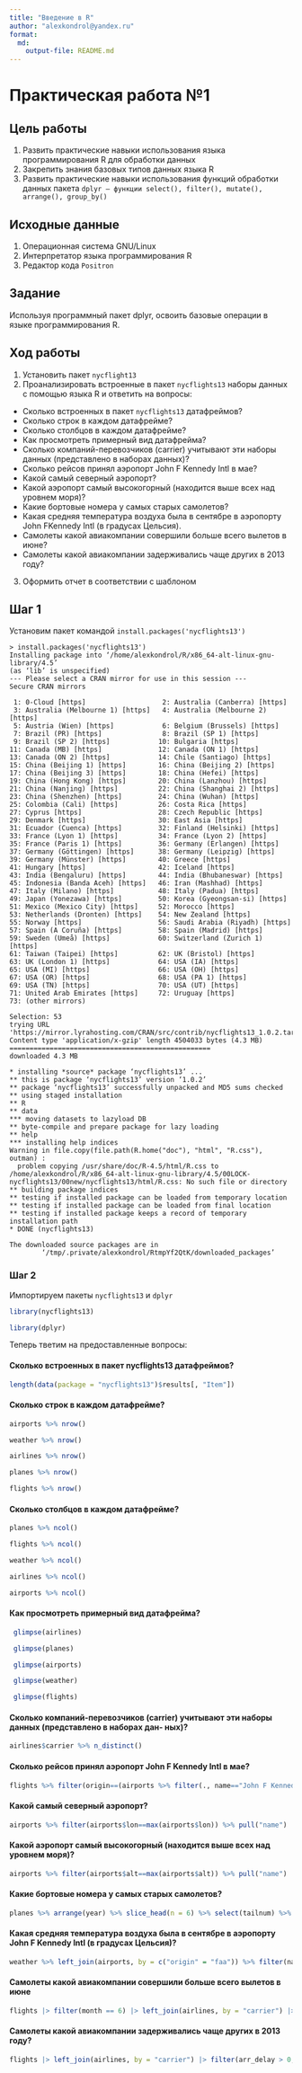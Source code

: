```yaml
---
title: "Введение в R"
author: "alexkondrol@yandex.ru"
format: 
  md:
    output-file: README.md
---
```


# Практическая работа №1

## Цель работы

1. Развить практические навыки использования языка программирования R для обработки данных
2. Закрепить знания базовых типов данных языка R
3. Развить практические навыки использования функций обработки данных пакета `dplyr – функции select(), filter(), mutate(), arrange(), group_by()`

## Исходные данные

1. Операционная система GNU/Linux
2. Интерпретатор языка программирования R
3. Редактор кода `Positron`

## Задание

Используя программный пакет dplyr, освоить базовые операции в языке программирования R.

## Ход работы

1. Установить пакет `nycflight13`
2. Проанализировать встроенные в пакет `nycflights13` наборы данных с помощью языка R и ответить на вопросы:
  * Сколько встроенных в пакет `nycflights13` датафреймов?
  * Сколько строк в каждом датафрейме?
  * Сколько столбцов в каждом датафрейме?
  * Как просмотреть примерный вид датафрейма?
  * Сколько компаний-перевозчиков (carrier) учитывают эти наборы данных (представлено в наборах данных)?
  * Сколько рейсов принял аэропорт John F Kennedy Intl в мае?
  * Какой самый северный аэропорт?
  * Какой аэропорт самый высокогорный (находится выше всех над уровнем моря)?
  * Какие бортовые номера у самых старых самолетов?
  * Какая средняя температура воздуха была в сентябре в аэропорту John FKennedy Intl (в градусах Цельсия).
  * Самолеты какой авиакомпании совершили больше всего вылетов в июне?
  * Самолеты какой авиакомпании задерживались чаще других в 2013 году?
3. Оформить отчет в соответствии с шаблоном

## Шаг 1

Установим пакет командой `install.packages('nycflights13')`

```
> install.packages('nycflights13')
Installing package into ‘/home/alexkondrol/R/x86_64-alt-linux-gnu-library/4.5’
(as ‘lib’ is unspecified)
--- Please select a CRAN mirror for use in this session ---
Secure CRAN mirrors 

 1: 0-Cloud [https]                   2: Australia (Canberra) [https]   
 3: Australia (Melbourne 1) [https]   4: Australia (Melbourne 2) [https]
 5: Austria (Wien) [https]            6: Belgium (Brussels) [https]     
 7: Brazil (PR) [https]               8: Brazil (SP 1) [https]          
 9: Brazil (SP 2) [https]            10: Bulgaria [https]               
11: Canada (MB) [https]              12: Canada (ON 1) [https]          
13: Canada (ON 2) [https]            14: Chile (Santiago) [https]       
15: China (Beijing 1) [https]        16: China (Beijing 2) [https]      
17: China (Beijing 3) [https]        18: China (Hefei) [https]          
19: China (Hong Kong) [https]        20: China (Lanzhou) [https]        
21: China (Nanjing) [https]          22: China (Shanghai 2) [https]     
23: China (Shenzhen) [https]         24: China (Wuhan) [https]          
25: Colombia (Cali) [https]          26: Costa Rica [https]             
27: Cyprus [https]                   28: Czech Republic [https]         
29: Denmark [https]                  30: East Asia [https]              
31: Ecuador (Cuenca) [https]         32: Finland (Helsinki) [https]     
33: France (Lyon 1) [https]          34: France (Lyon 2) [https]        
35: France (Paris 1) [https]         36: Germany (Erlangen) [https]     
37: Germany (Göttingen) [https]      38: Germany (Leipzig) [https]      
39: Germany (Münster) [https]        40: Greece [https]                 
41: Hungary [https]                  42: Iceland [https]                
43: India (Bengaluru) [https]        44: India (Bhubaneswar) [https]    
45: Indonesia (Banda Aceh) [https]   46: Iran (Mashhad) [https]         
47: Italy (Milano) [https]           48: Italy (Padua) [https]          
49: Japan (Yonezawa) [https]         50: Korea (Gyeongsan-si) [https]   
51: Mexico (Mexico City) [https]     52: Morocco [https]                
53: Netherlands (Dronten) [https]    54: New Zealand [https]            
55: Norway [https]                   56: Saudi Arabia (Riyadh) [https]  
57: Spain (A Coruña) [https]         58: Spain (Madrid) [https]         
59: Sweden (Umeå) [https]            60: Switzerland (Zurich 1) [https] 
61: Taiwan (Taipei) [https]          62: UK (Bristol) [https]           
63: UK (London 1) [https]            64: USA (IA) [https]               
65: USA (MI) [https]                 66: USA (OH) [https]               
67: USA (OR) [https]                 68: USA (PA 1) [https]             
69: USA (TN) [https]                 70: USA (UT) [https]               
71: United Arab Emirates [https]     72: Uruguay [https]                
73: (other mirrors)                  

Selection: 53
trying URL 'https://mirror.lyrahosting.com/CRAN/src/contrib/nycflights13_1.0.2.tar.gz'
Content type 'application/x-gzip' length 4504033 bytes (4.3 MB)
==================================================
downloaded 4.3 MB

* installing *source* package ‘nycflights13’ ...
** this is package ‘nycflights13’ version ‘1.0.2’
** package ‘nycflights13’ successfully unpacked and MD5 sums checked
** using staged installation
** R
** data
*** moving datasets to lazyload DB
** byte-compile and prepare package for lazy loading
** help
*** installing help indices
Warning in file.copy(file.path(R.home("doc"), "html", "R.css"), outman) :
  problem copying /usr/share/doc/R-4.5/html/R.css to /home/alexkondrol/R/x86_64-alt-linux-gnu-library/4.5/00LOCK-nycflights13/00new/nycflights13/html/R.css: No such file or directory
** building package indices
** testing if installed package can be loaded from temporary location
** testing if installed package can be loaded from final location
** testing if installed package keeps a record of temporary installation path
* DONE (nycflights13)

The downloaded source packages are in
        ‘/tmp/.private/alexkondrol/RtmpYf2QtK/downloaded_packages’
```

### Шаг 2

Импортируем пакеты `nycflights13` и `dplyr`

```r
library(nycflights13)
```

```r
library(dplyr)
```

Теперь тветим на предоставленные вопросы:

#### Сколько встроенных в пакет nycflights13 датафреймов?

```r
length(data(package = "nycflights13")$results[, "Item"])
```

#### Сколько строк в каждом датафрейме?
```r
airports %>% nrow()
```

```r
weather %>% nrow()
```
```r
airlines %>% nrow()
```

```r
planes %>% nrow()
```

```r
flights %>% nrow()
```


#### Сколько столбцов в каждом датафрейме?

```r
planes %>% ncol()
```

```r
flights %>% ncol()
```

```r
weather %>% ncol()
```
```r
airlines %>% ncol()
```

```r
airports %>% ncol()
```


#### Как просмотреть примерный вид датафрейма?

```r
 glimpse(airlines)
```
```r
 glimpse(planes)
```
```r
 glimpse(airports)
```
```r
 glimpse(weather)
```
```r
 glimpse(flights)
```
#### Сколько компаний-перевозчиков (carrier) учитывают эти наборы данных (представлено в наборах дан- ных)?

```r
airlines$carrier %>% n_distinct()
```

#### Сколько рейсов принял аэропорт John F Kennedy Intl в мае?

```r
flights %>% filter(origin==(airports %>% filter(., name=="John F Kennedy Intl")) %>% pull("faa"), month==5) %>% nrow()
```

#### Какой самый северный аэропорт?

```r
airports %>% filter(airports$lon==max(airports$lon)) %>% pull("name")
```

#### Какой аэропорт самый высокогорный (находится выше всех над уровнем моря)?
```r
airports %>% filter(airports$alt==max(airports$alt)) %>% pull("name")
```


#### Какие бортовые номера у самых старых самолетов?

```r
planes %>% arrange(year) %>% slice_head(n = 6) %>% select(tailnum) %>% knitr::kable(format = "markdown")
```

#### Какая средняя температура воздуха была в сентябре в аэропорту John F Kennedy Intl (в градусах Цельсия)?
```r
weather %>% left_join(airports, by = c("origin" = "faa")) %>% filter(name == "John F Kennedy Intl", month == 9) %>% summarise(mean_temp_c = (mean(temp) - 32) * 5/9) %>% pull(mean_temp_c)
```

#### Самолеты какой авиакомпании совершили больше всего вылетов в июне
```r
flights |> filter(month == 6) |> left_join(airlines, by = "carrier") |> group_by(name) |> summarise(amount = n(), .groups = "drop") |> slice_max(amount, n = 1, with_ties = FALSE) |> pull(name)
```

#### Самолеты какой авиакомпании задерживались чаще других в 2013 году?
```r
flights |> left_join(airlines, by = "carrier") |> filter(arr_delay > 0, year == 2013) |> group_by(name) |> summarise(amount = n(), .groups = "drop") |> slice_max(amount, n = 1, with_ties = FALSE) |> pull(name)
```